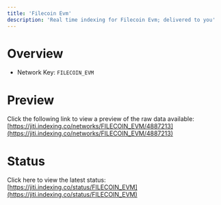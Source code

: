 ```yaml
---
title: 'Filecoin Evm'
description: 'Real time indexing for Filecoin Evm; delivered to you'
---
```


# Overview
- Network Key: `FILECOIN_EVM`

# Preview
Click the following link to view a preview of the raw data available: [https://jiti.indexing.co/networks/FILECOIN_EVM/4887213](https://jiti.indexing.co/networks/FILECOIN_EVM/4887213)

# Status
Click here to view the latest status: [https://jiti.indexing.co/status/FILECOIN_EVM](https://jiti.indexing.co/status/FILECOIN_EVM)
